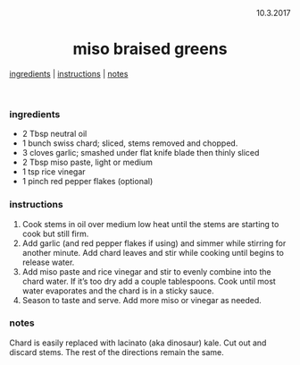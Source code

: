 <p align="right">10.3.2017</p>

<h1 align="center">miso braised greens</h1>

<div align="center">
  <a href="#ingredients">ingredients</a> | 
  <a href="#instructions">instructions</a> | 
  <a href="#notes">notes</a>
</div>
<br>

### ingredients
- 2 Tbsp neutral oil
- 1 bunch swiss chard; sliced, stems removed and chopped.
- 3 cloves garlic; smashed under flat knife blade then thinly sliced
- 2 Tbsp miso paste, light or medium
- 1 tsp rice vinegar
- 1 pinch red pepper flakes (optional)

### instructions
1. Cook stems in oil over medium low heat until the stems are starting to cook but still firm. 
1. Add garlic (and red pepper flakes if using) and simmer while stirring for another minute. Add chard leaves and 
stir while cooking until begins to release water. 
1. Add miso paste and rice vinegar and stir to evenly combine into the chard water. If it's too dry add a couple 
tablespoons. Cook until most water evaporates and the chard is in a sticky sauce. 
1. Season to taste and serve. Add more miso or vinegar as needed.

### notes
Chard is easily replaced with lacinato (aka dinosaur) kale. Cut out and discard stems. The rest of the directions 
remain the same.

